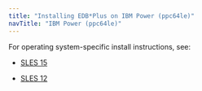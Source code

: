 ```yaml
---
title: "Installing EDB*Plus on IBM Power (ppc64le)"
navTitle: "IBM Power (ppc64le)"
---
```


For operating system-specific install instructions, see:

  - [SLES 15](11_edbplus_sles15_ppcle)
  
  - [SLES 12](12_edbplus_sles12_ppcle)


